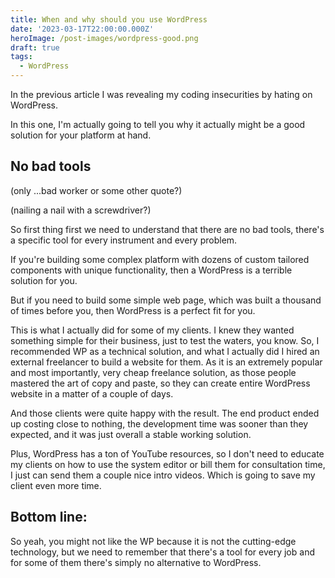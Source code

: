 ```yaml
---
title: When and why should you use WordPress
date: '2023-03-17T22:00:00.000Z'
heroImage: /post-images/wordpress-good.png
draft: true
tags:
  - WordPress
---
```


In the previous article I was revealing my coding insecurities by hating on WordPress.

In this one, I'm actually going to tell you why it actually might be a good solution for your platform at hand.

## No bad tools

(only ...bad worker or some other quote?)

(nailing a nail with a screwdriver?)

So first thing first we need to understand that there are no bad tools, there's a specific tool for every instrument and every problem.

If you're building some complex platform with dozens of custom tailored components with unique functionality, then a WordPress is a terrible solution for you.

But if you need to build some simple web page, which was built a thousand of times before you, then WordPress is a perfect fit for you.

This is what I actually did for some of my clients. I knew they wanted something simple for their business, just to test the waters, you know. So, I recommended WP as a technical solution, and what I actually did I hired an external freelancer to build a website for them. As it is an extremely popular and most importantly, very cheap freelance solution, as those people mastered the art of copy and paste, so they can create entire WordPress website in a matter of a couple of days.

And those clients were quite happy with the result. The end product ended up costing close to nothing, the development time was sooner than they expected, and it was just overall a stable working solution.

Plus, WordPress has a ton of YouTube resources, so I don't need to educate my clients on how to use the system editor or bill them for consultation time, I just can send them a couple nice intro videos. Which is going to save my client even more time.

## Bottom line:

So yeah, you might not like the WP because it is not the cutting-edge technology, but we need to remember that there's a tool for every job and for some of them there's simply no alternative to WordPress.
